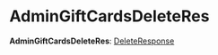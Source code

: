 
# AdminGiftCardsDeleteRes

 **AdminGiftCardsDeleteRes**: [DeleteResponse](../interfaces/medusa.DeleteResponse.mdx)
